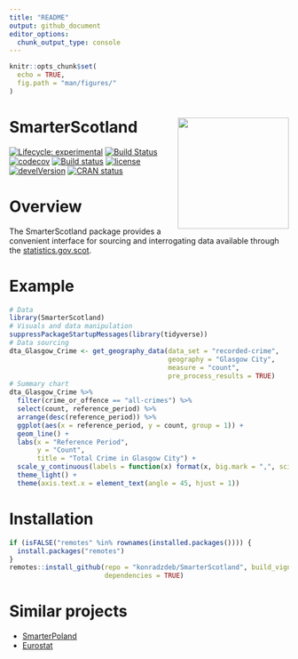 ```yaml
---
title: "README"
output: github_document
editor_options: 
  chunk_output_type: console
---
```


```r
knitr::opts_chunk$set(
  echo = TRUE,
  fig.path = "man/figures/"
)
```

# SmarterScotland <img src="man/figures/logo.png" align="right" style="height:200px;"/>

 [![Lifecycle: experimental](https://img.shields.io/badge/lifecycle-experimental-orange.svg)](https://www.tidyverse.org/lifecycle/#experimental) [![Build Status](https://travis-ci.org/konradzdeb/SmarterScotland.svg?branch=master)](https://travis-ci.org/konradzdeb/SmarterScotland) [![codecov](https://codecov.io/gh/konradzdeb/SmarterScotland/branch/master/graph/badge.svg)](https://codecov.io/gh/konradzdeb/SmarterScotland) [![Build status](https://ci.appveyor.com/api/projects/status/i3mfbvchkyah6gmf?svg=true)](https://ci.appveyor.com/project/konradedgar/smarterscotland-yhq6y) [![license](https://img.shields.io/badge/license-GPL--3-blue.svg)](https://www.gnu.org/licenses/gpl-3.0.en.html) [![develVersion](https://img.shields.io/badge/devel%20version-0.0.09-yellow.svg?style=flat)](https://github.com/konradzdeb/SmarterScotland) [![CRAN status](https://www.r-pkg.org/badges/version/SmarterScotland)](https://cran.r-project.org/package=SmarterScotland)

# Overview

The SmarterScotland package provides a convenient interface for sourcing and interrogating data available through the [statistics.gov.scot](http://statistics.gov.scot).

# Example

```r
# Data
library(SmarterScotland)
# Visuals and data manipulation
suppressPackageStartupMessages(library(tidyverse))
# Data sourcing
dta_Glasgow_Crime <- get_geography_data(data_set = "recorded-crime",
                                        geography = "Glasgow City",
                                        measure = "count",
                                        pre_process_results = TRUE)
# Summary chart
dta_Glasgow_Crime %>% 
  filter(crime_or_offence == "all-crimes") %>%
  select(count, reference_period) %>% 
  arrange(desc(reference_period)) %>% 
  ggplot(aes(x = reference_period, y = count, group = 1)) +
  geom_line() +
  labs(x = "Reference Period",
       y = "Count",
       title = "Total Crime in Glasgow City") +
  scale_y_continuous(labels = function(x) format(x, big.mark = ",", scientific = FALSE)) +
  theme_light() +
  theme(axis.text.x = element_text(angle = 45, hjust = 1))
```

# Installation

```r
if (isFALSE("remotes" %in% rownames(installed.packages()))) {
  install.packages("remotes")
}
remotes::install_github(repo = "konradzdeb/SmarterScotland", build_vignettes = TRUE,
                        dependencies = TRUE)
```

# Similar projects

* [SmarterPoland](https://cran.r-project.org/web/packages/SmarterPoland/index.html)
* [Eurostat](https://cran.r-project.org/web/packages/eurostat/index.html)